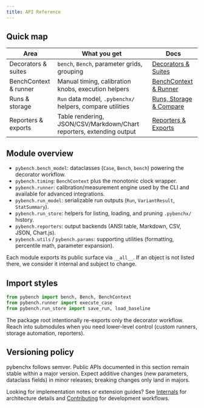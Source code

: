 ```yaml
---
title: API Reference
---
```


## Quick map

| Area | What you get | Docs |
| --- | --- | --- |
| Decorators & suites | `bench`, `Bench`, parameter grids, grouping | [Decorators & Suites](/api/decorators) |
| BenchContext & runner | Manual timing, calibration knobs, execution helpers | [BenchContext & Runner](/api/context) |
| Runs & storage | `Run` data model, `.pybenchx/` helpers, compare utilities | [Runs, Storage & Compare](/api/storage) |
| Reporters & exports | Table rendering, JSON/CSV/Markdown/Chart reporters, extending output | [Reporters & Exports](/api/reporters) |

## Module overview

- `pybench.bench_model`: dataclasses (`Case`, `Bench`, `bench`) powering the decorator workflow.
- `pybench.timing`: `BenchContext` plus the monotonic clock wrapper.
- `pybench.runner`: calibration/measurement engine used by the CLI and available for advanced integrations.
- `pybench.run_model`: serializable run outputs (`Run`, `VariantResult`, `StatSummary`).
- `pybench.run_store`: helpers for listing, loading, and pruning `.pybenchx/` history.
- `pybench.reporters`: output backends (ANSI table, Markdown, CSV, JSON, Chart.js).
- `pybench.utils` / `pybench.params`: supporting utilities (formatting, percentile math, parameter expansion).

Each module exports its public surface via `__all__`. If an object is not listed there, we consider it internal and subject to change.

## Import styles

```python
from pybench import bench, Bench, BenchContext
from pybench.runner import execute_case
from pybench.run_store import save_run, load_baseline
```

The package root intentionally re-exports only the decorator workflow. Reach into submodules when you need lower-level control (custom runners, storage automation, reporters).

## Versioning policy

pybenchx follows semver. Public APIs documented in this section remain stable within a major version. Expect additive changes (new parameters, dataclass fields) in minor releases; breaking changes only land in majors.

Looking for implementation notes or extension guides? See [Internals](/internals) for architecture details and [Contributing](/contributing) for development workflows.
